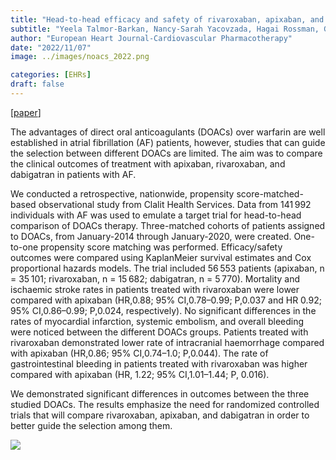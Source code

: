 ```yaml
---
title: "Head-to-head efficacy and safety of rivaroxaban, apixaban, and dabigatran in an observational nationwide targeted trial"
subtitle: "Yeela Talmor-Barkan, Nancy-Sarah Yacovzada, Hagai Rossman, Guy Witberg, Iris Kalka, Ran Kornowski, Eran Segal"
author: "European Heart Journal-Cardiovascular Pharmacotherapy"
date: "2022/11/07"
image: ../images/noacs_2022.png

categories: [EHRs]
draft: false
---
```


[[paper](https://academic.oup.com/ehjcvp/article/9/1/26/6807409)]

The advantages of direct oral anticoagulants (DOACs) over warfarin are well established in atrial fibrillation (AF) patients, however, studies that can guide the selection between different DOACs are limited. The aim was to compare the clinical outcomes of treatment with apixaban, rivaroxaban, and dabigatran in patients with AF.

We conducted a retrospective, nationwide, propensity score-matched-based observational study from Clalit Health Services. Data from 141 992 individuals with AF was used to emulate a target trial for head-to-head comparison of DOACs therapy. Three-matched cohorts of patients assigned to DOACs, from January-2014 through January-2020, were created. One-to-one propensity score matching was performed. Efficacy/safety outcomes were compared using KaplanMeier survival estimates and Cox proportional hazards models. The trial included 56 553 patients (apixaban, n = 35 101; rivaroxaban, n = 15 682; dabigatran, n = 5 770). Mortality and ischaemic stroke rates in patients treated with rivaroxaban were lower compared with apixaban (HR,0.88; 95% CI,0.78–0.99; P,0.037 and HR 0.92; 95% CI,0.86–0.99; P,0.024, respectively). No significant differences in the rates of myocardial infarction, systemic embolism, and overall bleeding were noticed between the different DOACs groups. Patients treated with rivaroxaban demonstrated lower rate of intracranial haemorrhage compared with apixaban (HR,0.86; 95% CI,0.74–1.0; P,0.044). The rate of gastrointestinal bleeding in patients treated with rivaroxaban was higher compared with apixaban (HR, 1.22; 95% CI,1.01–1.44; P, 0.016).

We demonstrated significant differences in outcomes between the three studied DOACs. The results emphasize the need for randomized controlled trials that will compare rivaroxaban, apixaban, and dabigatran in order to better guide the selection among them.

![](../images/noacs_2022.png)